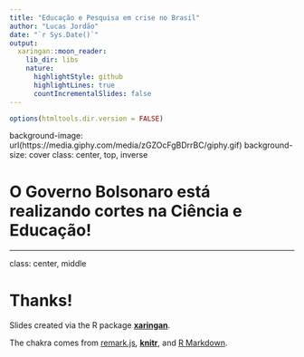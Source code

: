 ```yaml
---
title: "Educação e Pesquisa em crise no Brasil"
author: "Lucas Jordão"
date: "`r Sys.Date()`"
output:
  xaringan::moon_reader:
    lib_dir: libs
    nature:
      highlightStyle: github
      highlightLines: true
      countIncrementalSlides: false
---
```


```r
options(htmltools.dir.version = FALSE)
```

background-image: url(https://media.giphy.com/media/zGZOcFgBDrrBC/giphy.gif)
background-size: cover
class: center, top, inverse

# O Governo Bolsonaro está realizando cortes na Ciência e Educação!

---

class: center, middle

# Thanks!

Slides created via the R package [**xaringan**](https://github.com/yihui/xaringan).

The chakra comes from [remark.js](https://remarkjs.com), [**knitr**](http://yihui.name/knitr), and [R Markdown](https://rmarkdown.rstudio.com).
